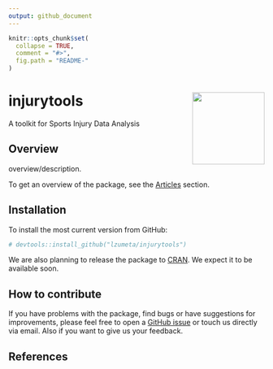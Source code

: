 ```yaml
---
output: github_document
---
```


<!-- README.md is generated from README.Rmd. Please edit that file -->

```r
knitr::opts_chunk$set(
  collapse = TRUE,
  comment = "#>",
  fig.path = "README-"
)
```


# injurytools <img src="man/figures/logo.png" align="right" height ="142" />

<!-- badges: start -->
<!-- badges: end -->

A toolkit for Sports Injury Data Analysis

## Overview

overview/description. 

<!-- ( -->
<!--     Why should I use it? -->
<!--     How do I use it? -->
<!--     How do I get it? -->
<!-- ) -->

<!-- (A paragraph that describes the high-level purpose of the package. -->

<!-- An example that shows how to use the package to solve a simple problem. -->

<!-- Installation instructions, giving code that can be copied and pasted into R. -->

<!-- An overview that describes the main components of the package. For more complex packages, this will point to vignettes for more details. -->
<!-- ) -->

To get an overview of the package, see the [Articles](https://lzumeta.github.io/injurytools/articles/) section.

<!-- - Shiny: -->
<!-- - Authors: -->
<!-- - Version: -->

## Installation

<!-- To install from [CRAN](https://CRAN.R-project.org): -->

<!-- ``` {r} -->
<!-- install.packages("injurytools") -->
<!-- ``` -->

To install the most current version from GitHub:

```r
# devtools::install_github("lzumeta/injurytools")
```

We are also planning to release the package to
[CRAN](https://CRAN.R-project.org). We expect it to be available soon.


## How to contribute

If you have problems with the package, find bugs or have suggestions for
improvements, please feel free to open a [GitHub
issue](https://github.com/lzumeta/injurytools/issues) or touch us directly via
email. Also if you want to give us your feedback.

## References


